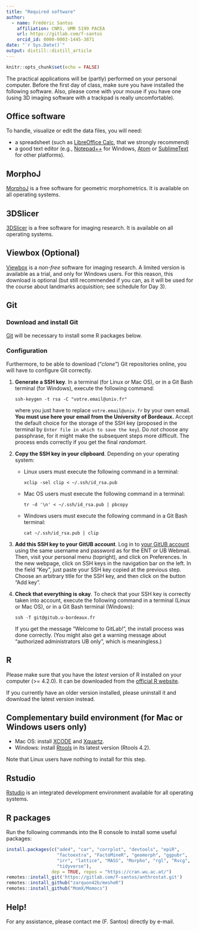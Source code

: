 ```yaml
---
title: "Required software"
author:
  - name: Frédéric Santos
    affiliation: CNRS, UMR 5199 PACEA
    url: https://gitlab.com/f-santos
    orcid_id: 0000-0003-1445-3871
date: "`r Sys.Date()`"
output: distill::distill_article
---
```


```r
knitr::opts_chunk$set(echo = FALSE)
```

The practical applications will be (partly) performed on your personal computer. Before the first day of class, make sure you have installed the following software. Also, please come with your mouse if you have one (using 3D imaging software with a trackpad is really uncomfortable).

## Office software
To handle, visualize or edit the data files, you will need:

- a spreadsheet (such as [LibreOffice Calc](https://www.libreoffice.org/download/download/), that we strongly recommend)
- a good text editor (e.g., [Notepad++](https://notepad-plus-plus.org/) for Windows, [Atom](https://atom.io/) or [SublimeText](http://www.sublimetext.com/download) for other platforms).

## MorphoJ
[MorphoJ](https://morphometrics.uk/MorphoJ_page.html) is a free software for geometric morphometrics. It is available on all operating systems.

## 3DSlicer
[3DSlicer](https://download.slicer.org/) is a free software for imaging research. It is available on all operating systems.

## Viewbox (Optional)
[Viewbox](http://www.dhal.com/download.htm) is a *non-free* software for imaging research. A limited version is available as a trial, and only for Windows users. For this reason, this download is optional (but still recommended if you can, as it will be used for the course about landmarks acquisition; see schedule for Day 3).

## Git
### Download and install Git
[Git](https://git-scm.com/downloads) will be necessary to install some R packages below.

### Configuration
Furthermore, to be able to download ("*clone*") Git repositories online, you will have to configure Git correctly.

1. **Generate a SSH key**. In a terminal (for Linux or Mac OS), or in a Git Bash terminal (for Windows), execute the following command:
   ```
   ssh-keygen -t rsa -C "votre.email@univ.fr"
   ```
   where you just have to replace `votre.email@univ.fr` by your own email. **You must use here your email from the University of Bordeaux.**
   Accept the default choice for the storage of the SSH key (proposed in the terminal by `Enter file in which to save the key`). Do *not* choose any passphrase, for it might make the subsequent steps more difficult. The process ends correctly if you get the final *randomart*.
2. **Copy the SSH key in your clipboard**. Depending on your operating system:
   - Linux users must execute the following command in a terminal:
     ```
     xclip -sel clip < ~/.ssh/id_rsa.pub
     ```
   - Mac OS users must execute the following command in a terminal:
     ```
     tr -d '\n' < ~/.ssh/id_rsa.pub | pbcopy
     ```
   - Windows users must execute the following command in a Git Bash terminal:
     ```
     cat ~/.ssh/id_rsa.pub | clip
     ```
3. **Add this SSH key to your GitUB account**. Log in to [your GitUB account](https://gitub.u-bordeaux.fr/users/sign_in) using the same username and password as for the ENT or UB Webmail. Then, visit your personal menu (topright), and click on Preferences. In the new webpage, click on SSH keys in the navigation bar on the left. In the field "Key", just paste your SSH key copied at the previous step. Choose an arbitrary title for the SSH key, and then click on the button "Add key".
4. **Check that everything is okay**. To check that your SSH key is correctly taken into account, execute the following command in a terminal (Linux or Mac OS), or in a Git Bash terminal (Windows):
   ```
   ssh -T git@gitub.u-bordeaux.fr
   ```
   If you get the message "Welcome to GitLab!", the install process was done correctly. (You might also get a warning message about "authorized administrators UB only", which is meaningless.)

## R
Please make sure that you have the *latest* version of R installed on your computer (>= 4.2.0). It can be downloaded from the [official R website](https://cran.r-project.org/).

If you currently have an older version installed, please uninstall it and download the latest version instead.

## Complementary build environment (for Mac or Windows users only)
- Mac OS: install [XCODE](https://developer.apple.com/xcode/) and [Xquartz](https://www.xquartz.org/).
- Windows: install [Rtools](https://cran.r-project.org/bin/windows/Rtools/rtools42/rtools.html) in its latest version (Rtools 4.2). 

Note that Linux users have nothing to install for this step.

## Rstudio
[Rstudio](https://www.rstudio.com/products/rstudio/download/#download) is an integrated development environment available for all operating systems.

## R packages
Run the following commands into the R console to install some useful packages:

```r
install.packages(c("ade4", "car", "corrplot", "devtools", "epiR",
                   "factoextra", "FactoMineR", "geomorph", "ggpubr",
                   "irr", "lattice", "MASS", "Morpho", "rgl", "Rvcg",
                   "tidyverse"),
                 dep = TRUE, repos = "https://cran.wu.ac.at/")
remotes::install_git('https://gitlab.com/f-santos/anthrostat.git')
remotes::install_github("zarquon42b/mesheR")
remotes::install_github("MomX/Momocs")
```

## Help!
For any assistance, please contact me (F. Santos) directly by e-mail.
